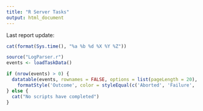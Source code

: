 ---
title: "R Server Tasks"
output: html_document
---

Last report update:
```{r, echo=FALSE, results='asis'}
cat(format(Sys.time(), "%a %b %d %X %Y %Z"))
```

```{r, echo=FALSE, warning = FALSE}
source("LogParser.r")
events <- loadTaskData()

if (nrow(events) > 0) {
  datatable(events, rownames = FALSE, options = list(pageLength = 20), colnames = c("Task Name", "Completion Date (PST)", "Result")) %>% 
    formatStyle('Outcome', color = styleEqual(c('Aborted', 'Failure', 'Success'), c('red', 'red', 'green')), fontWeight = 'bold') 
} else {
  cat("No scripts have completed") 
}
```
